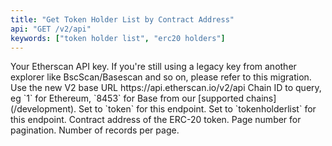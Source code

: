 ```yaml
---
title: "Get Token Holder List by Contract Address"
api: "GET /v2/api"
keywords: ["token holder list", "erc20 holders"]
---
```



<CreditChip description="Returns the current ERC20 token holders and quantities" pro={true} />

  <ParamField query="apikey" type="string">
    Your Etherscan API key. If you're still using a legacy key from another explorer like BscScan/Basescan and so on, please refer to this migration.
  </ParamField>
  <ParamField path="v2" type="string" default="v2">
    Use the new V2 base URL https://api.etherscan.io/v2/api
  </ParamField>
  <ParamField query="chainid" type="string" default="1">
    Chain ID to query, eg `1` for Ethereum, `8453` for Base from our [supported chains](/development).
  </ParamField>
  <ParamField query="module" type="string" default="token">
    Set to `token` for this endpoint.
  </ParamField>
  <ParamField query="action" type="string" default="tokenholderlist">
    Set to `tokenholderlist` for this endpoint.
  </ParamField>
  <ParamField query="contractaddress" type="string" default="0xaaaebe6fe48e54f431b0c390cfaf0b017d09d42d">
    Contract address of the ERC-20 token.
  </ParamField>
  <ParamField query="page" type="integer" default="1">
    Page number for pagination.
  </ParamField>
  <ParamField query="offset" type="integer" default="10">
    Number of records per page.
  </ParamField>
